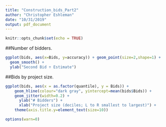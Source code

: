 ```yaml
---
title: "Construction_bids_Part2"
author: "Christopher Eshleman"
date: "10/31/2019"
output: pdf_document
---
```


```r
knitr::opts_chunk$set(echo = TRUE)
```

\pagebreak

##Number of bidders.
```r
ggplot(bids, aes(x=Bids, y=accuracy)) + geom_point(size=2,shape=1) + 
  geom_smooth() +
  ylab("Second Bid ÷ Estimate") 
```

##Bids by project size.
```r
ggplot(bids, aes(x = as.factor(quantile), y = Bids)) + 
    geom_hline(colour="dark gray", yintercept=mean(bids$Bids)) +
    geom_jitter(width=0.2) +
      ylab("# Bidders") + 
      xlab("Project size (deciles; L to R smallest to largest)") + 
    theme(axis.title.y=element_text(size=10)) 
```

```r
options(warn=0)
```
